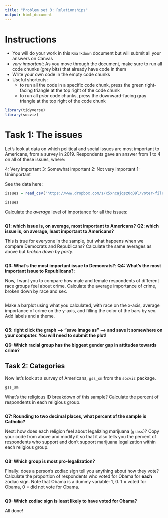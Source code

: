 ```yaml
---
title: "Problem set 3: Relationships"
output: html_document
---
```



# Instructions


- You will do your work in this `Rmarkdown` document but will submit all your answers on Canvas
- *very important*: As you move through the document, make sure to run all code chunks (grey bits) that already have code in them
- Write your own code in the empty code chunks
- Useful shortcuts: 
    - to run all the code in a specific code chunk, press the green right-facing triangle at the top right of the code chunk
    - to run all *prior* code chunks, press the downward-facing gray triangle at the top right of the code chunk



```r
library(tidyverse)
library(socviz)
```


# Task 1: The issues


Let's look at data on which political and social issues are most important to Americans, from a survey in 2019.  Respondents gave an answer from 1 to 4 on all of these issues, where: 

4: Very important
3: Somewhat important
2: Not very important
1: Unimportant


See the data here: 

```r
issues = read_csv("https://www.dropbox.com/s/x5xncajqsz0q09l/voter-files-issues.csv?dl=1")

issues
```



Calculate the *average* level of importance for all the issues:

```r


```
**Q1: which issue is, on average, most important to Americans?** 
**Q2: which issue is, on average, least important to Americans?** 


This is true for everyone in the sample, but what happens when we compare Democrats and Republicans? Calculate the same averages as above but *broken down by party*. 

```r


```

**Q3: What's the most important issue to Democrats?**: 
**Q4: What's the most important issue to Republicans?**: 


Now, I want you to compare how male and female respondents of different race groups feel about crime. Calculate the average importance of crime, broken down by race and sex. 

```r


```


Make a barplot using what you calculated, with race on the x-axis, average importance of crime on the y-axis, and filling the color of the bars by sex. Add labels and a theme. 

```r


```

**Q5: right click the graph --> "save image as" --> and save it somewhere on your computer. You will need to submit the plot!**


**Q6: Which racial group has the biggest gender gap in attitudes towards crime?** 


## Task 2: Categories


Now let's look at a survey of Americans, `gss_sm` from the `socviz` package. 

```r
gss_sm
```


What's the religious ID breakdown of this sample? Calculate the percent of respondents in each religious group. 

```r


```

**Q7: Rounding to two decimal places, what percent of the sample is Catholic?**



Next: how does each religion feel about legalizing marijuana (`grass`)? Copy your code from above and modify it so that it also tells you the percent of respondents who support and don't support marijuana legalization within each religious group. 

```r


```
**Q8: Which group is most pro-legalization?**




Finally: does a person's zodiac sign tell you anything about how they vote? Calculate the proportion of respondents who voted for Obama for **each** zodiac sign. Note that Obama is a dummy variable: 1, 0. 1 = voted for Obama, 0 = did not vote for Obama. 

```r


```
**Q9: Which zodiac sign is least likely to have voted for Obama?**


All done!
